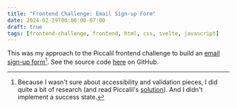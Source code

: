 ```yaml
---
title: "Frontend Challenge: Email Sign-up Form"
date: 2024-02-29T00:00:00-07:00
draft: true
tags: [frontend-challenge, frontend, html, css, svelte, javascript]
---
```



<EmailSignUpForm client:only />


This was my approach to the Piccalil frontend challenge to build an [email sign-up form](https://piccalil.li/blog/challenge-001-email-sign-up-form/)[^1].
See the source code [here](/) on GitHub.

[^1]: Because I wasn't sure about accessibility and validation pieces, I did quite a bit of research (and read Piccalil's [solution](https://piccalil.li/tutorial/solution-001-email-sign-up-form/)). And I didn't implement a success state.